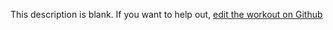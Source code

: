 
  This description is blank. If you want to help out, [edit the workout on Github](https://www.github.com/LiftArcade/exercises/blob/main/exercises/good-morning-description.mdx)